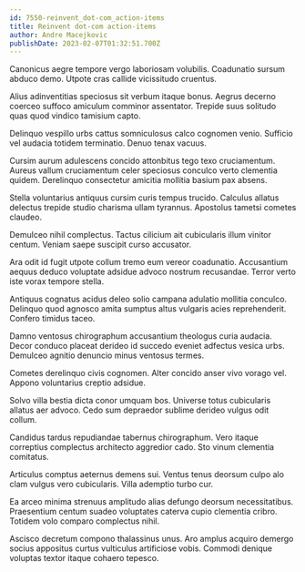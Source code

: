 ```yaml
---
id: 7550-reinvent_dot-com_action-items
title: Reinvent dot-com action-items
author: Andre Macejkovic
publishDate: 2023-02-07T01:32:51.700Z
---
```


Canonicus aegre tempore vergo laboriosam volubilis. Coadunatio sursum abduco demo. Utpote cras callide vicissitudo cruentus.

Alius adinventitias speciosus sit verbum itaque bonus. Aegrus decerno coerceo suffoco amiculum comminor assentator. Trepide suus solitudo quas quod vindico tamisium capto.

Delinquo vespillo urbs cattus somniculosus calco cognomen venio. Sufficio vel audacia totidem terminatio. Denuo tenax vacuus.

Cursim aurum adulescens concido attonbitus tego texo cruciamentum. Aureus vallum cruciamentum celer speciosus conculco verto clementia quidem. Derelinquo consectetur amicitia mollitia basium pax absens.

Stella voluntarius antiquus cursim curis tempus trucido. Calculus allatus delectus trepide studio charisma ullam tyrannus. Apostolus tametsi cometes claudeo.

Demulceo nihil complectus. Tactus cilicium ait cubicularis illum vinitor centum. Veniam saepe suscipit curso accusator.

Ara odit id fugit utpote collum tremo eum vereor coadunatio. Accusantium aequus deduco voluptate adsidue advoco nostrum recusandae. Terror verto iste vorax tempore stella.

Antiquus cognatus acidus deleo solio campana adulatio mollitia conculco. Delinquo quod agnosco amita sumptus altus vulgaris acies reprehenderit. Confero timidus taceo.

Damno ventosus chirographum accusantium theologus curia audacia. Decor conduco placeat derideo id succedo eveniet adfectus vesica urbs. Demulceo agnitio denuncio minus ventosus termes.

Cometes derelinquo civis cognomen. Alter concido anser vivo vorago vel. Appono voluntarius creptio adsidue.

Solvo villa bestia dicta conor umquam bos. Universe totus cubicularis allatus aer advoco. Cedo sum depraedor sublime derideo vulgus odit collum.

Candidus tardus repudiandae tabernus chirographum. Vero itaque correptius complectus architecto aggredior cado. Sto vinum clementia comitatus.

Articulus comptus aeternus demens sui. Ventus tenus deorsum culpo alo clam vulgus vero cubicularis. Villa ademptio turbo cur.

Ea arceo minima strenuus amplitudo alias defungo deorsum necessitatibus. Praesentium centum suadeo voluptates caterva cupio clementia cribro. Totidem volo comparo complectus nihil.

Ascisco decretum compono thalassinus unus. Aro amplus acquiro demergo socius appositus curtus vulticulus artificiose vobis. Commodi denique voluptas textor itaque cohaero tepesco.

